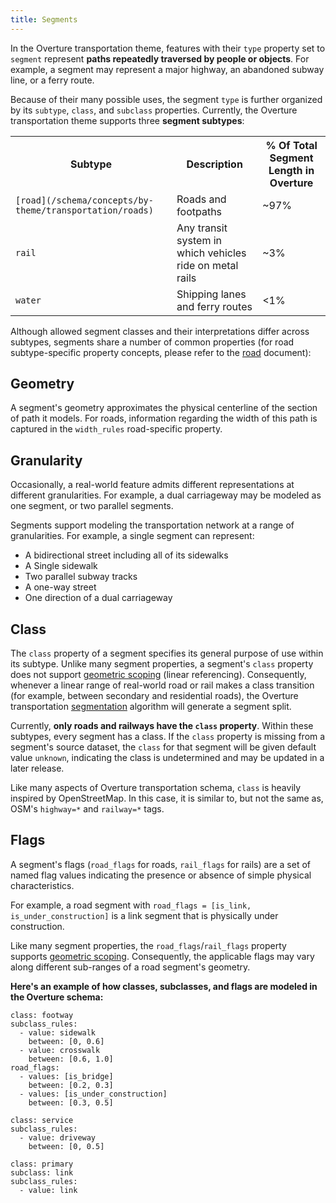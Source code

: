 ```yaml
---
title: Segments
---
```



In the Overture transportation theme, features with their `type` property set to `segment` represent **paths repeatedly traversed by people or objects**. For example, a segment may represent a major highway, an abandoned subway line, or a ferry route.

Because of their many possible uses, the segment `type` is further organized by its `subtype`, `class`, and `subclass` properties. Currently, the Overture transportation theme supports three **segment subtypes**:

<!-- If you need to update the numbers in here (though I doubt they'll change much), please refer to the Release Summaries in TF-Transportation/Data Releases on the wiki -->
<table>
  <tbody>
  <tr>
    <th>Subtype</th>
    <th>Description</th>
    <th>% Of Total Segment Length in Overture</th>
  </tr>
  <tr>
    <td><code>[road](/schema/concepts/by-theme/transportation/roads)</code></td>
    <td>Roads and footpaths</td>
    <td>~97%</td>
  </tr>
  <tr>
    <td><code>rail</code></td>
    <td>Any transit system in which vehicles ride on metal rails</td>
    <td>~3%</td>
  </tr>
  <tr>
    <td><code>water</code></td>
    <td>Shipping lanes and ferry routes</td>
    <td>&lt;1%</td>
  </tr>
  </tbody>
</table>

Although allowed segment classes and their interpretations differ across subtypes, segments share a number of common properties (for road subtype-specific property concepts, please refer to the [road](/schema/concepts/by-theme/transportation/roads) document):

## Geometry

A segment's geometry approximates the physical centerline of the section of path it models. For roads, information regarding the width of this path is captured in the `width_rules` road-specific property.

## Granularity

Occasionally, a real-world feature admits different representations at different granularities. For example, a dual carriageway may be modeled as one segment, or two parallel segments.

Segments support modeling the transportation network at a range of granularities. For example, a single segment can represent:

- A bidirectional street including all of its sidewalks
- A Single sidewalk
- Two parallel subway tracks
- A one-way street
- One direction of a dual carriageway


## Class

The `class` property of a segment specifies its general purpose of use within its subtype. Unlike many segment properties, a segment's `class` property does not support [geometric scoping](/schema/concepts/scoping-rules#geometric-scoping-linear-referencing) (linear referencing). Consequently, whenever a linear range of real-world road or rail makes a class transition (for example, between secondary and residential roads), the Overture transportation [segmentation](/schema/concepts/by-theme/transportation/shape-connectivity#segmentation) algorithm will generate a segment split.

Currently, **only roads and railways have the `class` property**. Within these subtypes, every segment has a class. If the `class` property is missing from a segment's source dataset, the `class` for that segment will be given default value `unknown`, indicating the class is undetermined and may be updated in a later release.

Like many aspects of Overture transportation schema, `class` is heavily inspired by OpenStreetMap. In this
case, it is similar to, but not the same as, OSM's `highway=*` and `railway=*` tags.

## Flags

A segment's flags (`road_flags` for roads, `rail_flags` for rails) are a set of named flag values indicating the presence or absence of simple physical characteristics.

For example, a road segment with `road_flags = [is_link, is_under_construction]` is a link segment that is physically under construction.

Like many segment properties, the `road_flags`/`rail_flags` property supports [geometric scoping](/schema/concepts/scoping-rules#geometric-scoping-linear-referencing). Consequently, the applicable flags may vary along different sub-ranges of a road segment's geometry.


**Here's an example of how classes, subclasses, and flags are modeled in the Overture schema:**

```
class: footway
subclass_rules:
  - value: sidewalk
    between: [0, 0.6]
  - value: crosswalk
    between: [0.6, 1.0]
road_flags:
  - values: [is_bridge]
    between: [0.2, 0.3]
  - values: [is_under_construction]
    between: [0.3, 0.5]

class: service
subclass_rules:
  - value: driveway
    between: [0, 0.5]

class: primary
subclass: link
subclass_rules:
  - value: link
```
